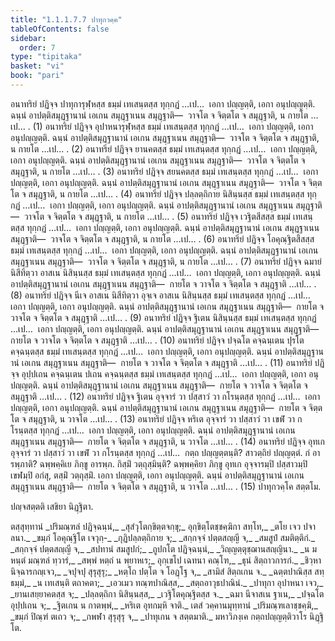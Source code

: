 ```yaml
---
title: "1.1.1.7.7 ปาทุกวคฺค"
tableOfContents: false
sidebar:
  order: 7
type: "tipitaka"
basket: "vi"
book: "pari"
---
```



<DynamicBreadcrumb />

<Division number="156" book="pari">

<Paragraph number="305" book="pari">
อนาทริยํ ปฏิจฺจ ปาทุการุฬฺหสฺส ธมฺมํ เทเสนฺตสฺส ทุกฺกฏํ …เป…  เอกา ปญฺญตฺติ, เอกา อนุปญฺญตฺติ. ฉนฺนํ อาปตฺติสมุฏฺฐานานํ เอเกน สมุฏฺฐาเนน สมุฏฺฐาติ—  วาจโต จ จิตฺตโต จ สมุฏฺฐาติ, น กายโต …เป… . (1)
</Paragraph>

<Paragraph number="306" book="pari">
อนาทริยํ ปฏิจฺจ อุปาหนารุฬฺหสฺส ธมฺมํ เทเสนฺตสฺส ทุกฺกฏํ …เป…  เอกา ปญฺญตฺติ, เอกา อนุปญฺญตฺติ. ฉนฺนํ อาปตฺติสมุฏฺฐานานํ เอเกน สมุฏฺฐาเนน สมุฏฺฐาติ—  วาจโต จ จิตฺตโต จ สมุฏฺฐาติ, น กายโต …เป… . (2)
</Paragraph>

<Paragraph number="307" book="pari">
อนาทริยํ ปฏิจฺจ ยานคตสฺส ธมฺมํ เทเสนฺตสฺส ทุกฺกฏํ …เป…  เอกา ปญฺญตฺติ, เอกา อนุปญฺญตฺติ. ฉนฺนํ อาปตฺติสมุฏฺฐานานํ เอเกน สมุฏฺฐาเนน สมุฏฺฐาติ—  วาจโต จ จิตฺตโต จ สมุฏฺฐาติ, น กายโต …เป… . (3)
</Paragraph>

<Paragraph number="308" book="pari">
อนาทริยํ ปฏิจฺจ สยนคตสฺส ธมฺมํ เทเสนฺตสฺส ทุกฺกฏํ …เป…  เอกา ปญฺญตฺติ, เอกา อนุปญฺญตฺติ. ฉนฺนํ อาปตฺติสมุฏฺฐานานํ เอเกน สมุฏฺฐาเนน สมุฏฺฐาติ—  วาจโต จ จิตฺตโต จ สมุฏฺฐาติ, น กายโต …เป… . (4)
</Paragraph>

<Paragraph number="309" book="pari">
อนาทริยํ ปฏิจฺจ ปลฺลตฺถิกาย นิสินฺนสฺส ธมฺมํ เทเสนฺตสฺส ทุกฺกฏํ …เป…  เอกา ปญฺญตฺติ, เอกา อนุปญฺญตฺติ. ฉนฺนํ อาปตฺติสมุฏฺฐานานํ เอเกน สมุฏฺฐาเนน สมุฏฺฐาติ—  วาจโต จ จิตฺตโต จ สมุฏฺฐาติ, น กายโต …เป… . (5)
</Paragraph>

<Paragraph number="310" book="pari">
อนาทริยํ ปฏิจฺจ เวฐิตสีสสฺส ธมฺมํ เทเสนฺตสฺส ทุกฺกฏํ …เป…  เอกา ปญฺญตฺติ, เอกา อนุปญฺญตฺติ. ฉนฺนํ อาปตฺติสมุฏฺฐานานํ เอเกน สมุฏฺฐาเนน สมุฏฺฐาติ—  วาจโต จ จิตฺตโต จ สมุฏฺฐาติ, น กายโต …เป… . (6)
</Paragraph>

<Paragraph number="311" book="pari">
อนาทริยํ ปฏิจฺจ โอคุณฺฐิตสีสสฺส ธมฺมํ เทเสนฺตสฺส ทุกฺกฏํ …เป…  เอกา ปญฺญตฺติ, เอกา อนุปญฺญตฺติ. ฉนฺนํ อาปตฺติสมุฏฺฐานานํ เอเกน สมุฏฺฐาเนน สมุฏฺฐาติ—  วาจโต จ จิตฺตโต จ สมุฏฺฐาติ, น กายโต …เป… . (7)
</Paragraph>

<Paragraph number="312" book="pari">
อนาทริยํ ปฏิจฺจ ฉมายํ นิสีทิตฺวา อาสเน นิสินฺนสฺส ธมฺมํ เทเสนฺตสฺส ทุกฺกฏํ …เป…  เอกา ปญฺญตฺติ, เอกา อนุปญฺญตฺติ. ฉนฺนํ อาปตฺติสมุฏฺฐานานํ เอเกน สมุฏฺฐาเนน สมุฏฺฐาติ—  กายโต จ วาจโต จ จิตฺตโต จ สมุฏฺฐาติ …เป… . (8)
</Paragraph>

<Paragraph number="313" book="pari">
อนาทริยํ ปฏิจฺจ นีเจ อาสเน นิสีทิตฺวา อุจฺเจ อาสเน นิสินฺนสฺส ธมฺมํ เทเสนฺตสฺส ทุกฺกฏํ …เป…  เอกา ปญฺญตฺติ, เอกา อนุปญฺญตฺติ. ฉนฺนํ อาปตฺติสมุฏฺฐานานํ เอเกน สมุฏฺฐาเนน สมุฏฺฐาติ—  กายโต จ วาจโต จ จิตฺตโต จ สมุฏฺฐาติ …เป… . (9)
</Paragraph>

<Paragraph number="314" book="pari">
อนาทริยํ ปฏิจฺจ ฐิเตน นิสินฺนสฺส ธมฺมํ เทเสนฺตสฺส ทุกฺกฏํ …เป…  เอกา ปญฺญตฺติ, เอกา อนุปญฺญตฺติ. ฉนฺนํ อาปตฺติสมุฏฺฐานานํ เอเกน สมุฏฺฐาเนน สมุฏฺฐาติ—  กายโต จ วาจโต จ จิตฺตโต จ สมุฏฺฐาติ …เป… . (10)
</Paragraph>

<Paragraph number="315" book="pari">
อนาทริยํ ปฏิจฺจ ปจฺฉโต คจฺฉนฺเตน ปุรโต คจฺฉนฺตสฺส ธมฺมํ เทเสนฺตสฺส ทุกฺกฏํ …เป…  เอกา ปญฺญตฺติ, เอกา อนุปญฺญตฺติ. ฉนฺนํ อาปตฺติสมุฏฺฐานานํ เอเกน สมุฏฺฐาเนน สมุฏฺฐาติ—  กายโต จ วาจโต จ จิตฺตโต จ สมุฏฺฐาติ …เป… . (11)
</Paragraph>

<Paragraph number="316" book="pari">
อนาทริยํ ปฏิจฺจ อุปฺปเถน คจฺฉนฺเตน ปเถน คจฺฉนฺตสฺส ธมฺมํ เทเสนฺตสฺส ทุกฺกฏํ …เป…  เอกา ปญฺญตฺติ, เอกา อนุปญฺญตฺติ. ฉนฺนํ อาปตฺติสมุฏฺฐานานํ เอเกน สมุฏฺฐาเนน สมุฏฺฐาติ—  กายโต จ วาจโต จ จิตฺตโต จ สมุฏฺฐาติ …เป… . (12)
</Paragraph>

<Paragraph number="317" book="pari">
อนาทริยํ ปฏิจฺจ ฐิเตน อุจฺจารํ วา ปสฺสาวํ วา กโรนฺตสฺส ทุกฺกฏํ …เป…  เอกา ปญฺญตฺติ, เอกา อนุปญฺญตฺติ. ฉนฺนํ อาปตฺติสมุฏฺฐานานํ เอเกน สมุฏฺฐาเนน สมุฏฺฐาติ—  กายโต จ จิตฺตโต จ สมุฏฺฐาติ, น วาจโต …เป… . (13)
</Paragraph>

<Paragraph number="318" book="pari">
อนาทริยํ ปฏิจฺจ หริเต อุจฺจารํ วา ปสฺสาวํ วา เขฬํ วา กโรนฺตสฺส ทุกฺกฏํ …เป…  เอกา ปญฺญตฺติ, เอกา อนุปญฺญตฺติ. ฉนฺนํ อาปตฺติสมุฏฺฐานานํ เอเกน สมุฏฺฐาเนน สมุฏฺฐาติ—  กายโต จ จิตฺตโต จ สมุฏฺฐาติ, น วาจโต …เป… . (14)
</Paragraph>

<Paragraph number="319" book="pari">
อนาทริยํ ปฏิจฺจ อุทเก อุจฺจารํ วา ปสฺสาวํ วา เขฬํ วา กโรนฺตสฺส ทุกฺกฏํ …เป…  กตฺถ ปญฺญตฺตนฺติ? สาวตฺถิยํ ปญฺญตฺตํ. กํ อารพฺภาติ? ฉพฺพคฺคิเย ภิกฺขู อารพฺภ. กิสฺมิํ วตฺถุสฺมินฺติ? ฉพฺพคฺคิยา ภิกฺขู อุทเก อุจฺจารมฺปิ ปสฺสาวมฺปิ เขฬมฺปิ อกํสุ, ตสฺมิํ วตฺถุสฺมิํ. เอกา ปญฺญตฺติ, เอกา อนุปญฺญตฺติ. ฉนฺนํ อาปตฺติสมุฏฺฐานานํ เอเกน สมุฏฺฐาเนน สมุฏฺฐาติ—  กายโต จ จิตฺตโต จ สมุฏฺฐาติ, น วาจโต …เป… . (15)

</Paragraph>
</Division>

<Paragraph number="320" type="center" book="pari">
ปาทุกวคฺโค สตฺตโม.

  
ปญฺจสตฺตติ เสขิยา นิฏฺฐิตา.



</Paragraph>

<Paragraph number="321" type="center" book="pari">
ตสฺสุทฺทานํ


</Paragraph>

<Paragraph number="322" type="verses" book="pari">
_ปริมณฺฑลํ ปฏิจฺฉนฺนํ,_  
_สุสํวุโตกฺขิตฺตจกฺขุ;_  
อุกฺขิตฺโตชฺชคฺฆิกา สทฺโท,_  
_ตโย เจว ปจาลนา._  

</Paragraph>

<Paragraph number="323" type="verses" book="pari">
_ขมฺภํ โอคุณฺฐิโต เจวุกฺ-_  
_กุฏิปลฺลตฺถิกาย จ;_  
_สกฺกจฺจํ ปตฺตสญฺญี จ,_  
_สมสูปํ สมติตฺติกํ._  

</Paragraph>

<Paragraph number="324" type="verses" book="pari">
_สกฺกจฺจํ ปตฺตสญฺญี จ,_  
_สปทานํ สมสูปกํ;_  
_ถูปกโต ปฏิจฺฉนฺนํ,_  
_วิญฺญตฺตุชฺฌานสญฺญินา._  

</Paragraph>

<Paragraph number="325" type="verses" book="pari">
_น มหนฺตํ มณฺฑลํ ทฺวารํ,_  
_สพฺพํ หตฺถํ น พฺยาหเร;_  
อุกฺเขโป เฉทนา คณฺโฑ,_  
_ธุนํ สิตฺถาวการกํ._  

</Paragraph>

<Paragraph number="326" type="verses" book="pari">
_ชิวฺหานิจฺฉารกญฺเจว,_  
_จปุจปุ สุรุสุรุ;_  
_หตฺโถ ปตฺโต จ โอฏฺโฐ จ,_  
_สามิสํ สิตฺถเกน จ._  

</Paragraph>

<Paragraph number="327" type="verses" book="pari">
_ฉตฺตปาณิสฺส สทฺธมฺมํ,_  
_น เทเสนฺติ ตถาคตา;_  
_เอวเมว ทณฺฑปาณิสฺส,_  
_สตฺถอาวุธปาณินํ._  

</Paragraph>

<Paragraph number="328" type="verses" book="pari">
_ปาทุกา อุปาหนา เจว,_  
_ยานเสยฺยาคตสฺส จ;_  
_ปลฺลตฺถิกา นิสินฺนสฺส,_  
_เวฐิโตคุณฺฐิตสฺส จ._  

</Paragraph>

<Paragraph number="329" type="verses" book="pari">
_ฉมา นีจาสเน ฐาเน,_  
_ปจฺฉโต อุปฺปเถน จ;_  
_ฐิตเกน น กาตพฺพํ,_  
_หริเต อุทกมฺหิ จาติ._  


</Paragraph>

<Paragraph number="330" type="center" book="pari">
เตสํ วคฺคานมุทฺทานํ


</Paragraph>

<Paragraph number="331" type="verses" book="pari">
_ปริมณฺฑเลาชฺชคฺฆิ,_  
_ขมฺภํ ปิณฺฑํ ตเถว จ;_  
_กพฬา สุรุสุรุ จ,_  
_ปาทุเกน จ สตฺตมาติ._  


</Paragraph>

<Paragraph number="332" type="center" book="pari">
มหาวิภงฺเค กตฺถปญฺญตฺติวาโร นิฏฺฐิโต.
</Paragraph>